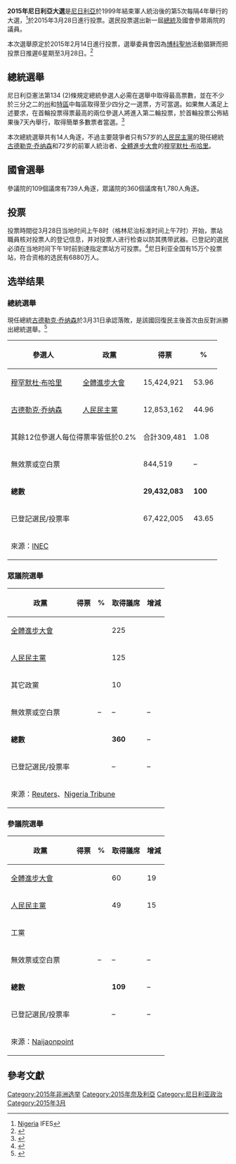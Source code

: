 {{Infobox election
| election_name     = 2015年尼日利亞大選
| country           = Nigeria
| type              = presidential
| vote_type         =民选
| ongoing           = no
| previous_election = 2011年尼日利亞大選
| previous_year     = 2011
| previous_mps      = 
| election_date     = 2015年3月28日<ref name="six weeks"/>
| elected_mps       = 
| next_election     = 2019年尼日利亞大選
| next_year         = 2019
| next_mps          = 
| seats_for_election= 
| majority_seats    = 
| opinion_polls     = 
| registered        = 67,422,005
| turnout           = 43.65%<ref name=IDEA>{{cite web|title=Voter turnout data for Nigeria|url=http://www.idea.int/vt/countryview.cfm?CountryCode=NG|website=International IDEA|publisher=[[International_Institute_for_Democracy_and_Electoral_Assistance|International Institute for Democracy and Electoral Assistance]]|accessdate=28 April 2015|deadurl=yes|archiveurl=https://web.archive.org/web/20150505062611/http://www.idea.int/vt/countryview.cfm?CountryCode=NG|archivedate=2015年5月5日}}</ref>

| colour1=87BEEB
| image1            = [[File:Muhammadu_Buhari_with_John_Kerry_(cropped).jpg|150x150px]]  
| nominee1          = [[穆罕默杜·布哈里|穆罕默杜·布哈里]]
| party1            = [[全體進步大會|全體進步大會]]
| running_mate1     = {{link-en|耶米·奥辛巴乔|Yemi Osinbajo}}
| alliance1         = 
| popular_vote1     = '''15,424,921'''
| percentage1       = '''53.96%'''

| colour2=006903
| image2            = [[File:Goodluck_Jonathan_2014.jpg|150x150px]] 
| nominee2          = [[古德勒克·乔纳森|古德勒克·乔纳森]]
| party2            = [[人民民主黨_(尼日利亞)|人民民主黨]]
| running_mate2     = {{link-en|纳马迪·桑博|Namadi Sambo}}
| popular_vote2     = 12,853,162
| percentage2       = 44.96%

<!-- map -->
| map_image         = Nigeria presidential election 2015 - blue and green.svg
| map_size          = 300px
| map_alt           = 
| map               = 
| map_caption       = <div style="text-align:left;">淺藍：布哈里勝出的州<br />綠：喬納森勝出的州</div>

<!-- bottom -->
| title             = 總統
| before_election = [[古德勒克·乔纳森|古德勒克·乔纳森]] 
| before_party      = 人民民主黨
| posttitle         = 
| after_election    = [[穆罕默杜·布哈里|穆罕默杜·布哈里]]
| after_party       = 全體進步大會
}}
'''2015年尼日利亞大選'''是[[尼日利亞|尼日利亞]]於1999年結束軍人統治後的第5次每隔4年舉行的大選，<ref>[http://www.electionguide.org/countries/id/158/ Nigeria] {{Wayback|url=http://www.electionguide.org/countries/id/158/ |date=20150324034549 }} IFES</ref>於2015年3月28日進行投票。選民投票選出新一屆[[尼日利亚总统|總統]]及國會參眾兩院的議員。

本次選舉原定於2015年2月14日進行投票，選舉委員會因為[[博科聖地|博科聖地]]活動猖獗而把投票日推遲6星期至3月28日。<ref name="six weeks">{{cite web |url=http://www.independent.co.uk/news/world/africa/nigeria-delays-elections-over-boko-haram-threat-10030696.html |title=Nigeria delays elections over Boko Haram threat |date=2015-02-07 |publisher=Independent |accessdate=2015-02-07 |archive-date=2015-02-07 |archive-url=https://web.archive.org/web/20150207122800/http://www.independent.co.uk/news/world/africa/nigeria-delays-elections-over-boko-haram-threat-10030696.html |dead-url=no }}</ref>

==總統選舉==
尼日利亞憲法第134 (2)條規定總統參選人必需在選舉中取得最高票數，並在不少於三分之二的[[尼日利亚行政区划|州]]和[[聯邦首都特區_(奈及利亞)|特區]]中每區取得至少四分之一選票，方可當選。如果無人滿足上述要求，在首輪投票得票最高的兩位參選人將進入第二輪投票，於首輪投票公佈結果後7天內舉行，取得簡單多數票者當選。<ref>{{cite web |url=http://www.wipo.int/edocs/lexdocs/laws/en/ng/ng014en.pdf |title=Constitution of the Federal Republic of Nigeria |format=PDF |date=1999 |at=Article 134 (2) |website=wipo.int |publisher=World Intellectual Property Organization |accessdate=2015-01-29 |archive-date=2016-03-04 |archive-url=https://web.archive.org/web/20160304093736/http://www.wipo.int/edocs/lexdocs/laws/en/ng/ng014en.pdf |dead-url=no }}</ref>

本次總統選舉共有14人角逐，不過主要競爭者只有57岁的[[人民民主党_(尼日利亚)|人民民主黨]]的現任總統[[古德勒克·乔纳森|古德勒克·乔纳森]]和72岁的前軍人統治者、[[全體進步大會|全體進步大會]]的[[穆罕默杜·布哈里|穆罕默杜·布哈里]]。

==國會選舉==
參議院的109個議席有739人角逐，眾議院的360個議席有1,780人角逐。
 
==投票==
投票時間從3月28日当地时间上午8时（格林尼治标准时间上午7时）开始，票站職員核对投票人的登记信息，并对投票人进行检查以防其携带武器。已登記的選民必須在当地时间下午1时前到達指定票站方可投票。<ref>{{Cite news |url=http://www.bbc.co.uk/news/world-africa-31111572 |title=How Nigeria's presidential election works |work=BBC News |date=2015-03-27 |accessdate=2015-03-30 |archive-date=2015-04-07 |archive-url=https://web.archive.org/web/20150407143605/http://www.bbc.co.uk/news/world-africa-31111572 |dead-url=no }}</ref>尼日利亚全国有15万个投票站，符合资格的选民有6880万人。

==选举结果==
===總統選舉===
現任總統[[古德勒克·乔纳森|古德勒克·乔纳森]]於3月31日承認落敗，是該國回復民主後首次由反對派勝出總統選舉。<ref>{{Cite news |url=http://www.bbc.co.uk/news/world-africa-32139858 |title=Nigeria election: Muhammadu Buhari wins |work=BBC News |date=2015-03-31 |accessdate=2015-03-31 |archive-date=2015-03-31 |archive-url=https://web.archive.org/web/20150331214138/http://www.bbc.co.uk/news/world-africa-32139858 |dead-url=no }}</ref>

{| class=wikitable style=text-align:right
!參選人
!政黨
!得票
!%
|-
|align=left|[[穆罕默杜·布哈里|穆罕默杜·布哈里]]||align=left|[[全體進步大會|全體進步大會]] ||15,424,921||53.96
|-
|align=left|[[古德勒克·乔纳森|古德勒克·乔纳森]]||align=left|[[人民民主黨_(尼日利亞)|人民民主黨]]||12,853,162||44.96
|-
|align=left colspan=2 | 其餘12位參選人每位得票率皆低於0.2% || 合計309,481 || 1.08
|-
|align=left colspan=2|無效票或空白票||844,519||–
|-
|align=left colspan=2|'''總數'''||'''29,432,083'''||'''100''' 
|-
|align=left colspan=2|已登記選民/投票率|| 67,422,005 || 43.65
|-
|align=left colspan=5|來源：[https://web.archive.org/web/20170329051326/http://www.inecnigeria.org/wp-content/uploads/2015/04/summary-of-results.pdf INEC]
|}

===眾議院選舉===
{| class=wikitable style=text-align:right
!政黨
!得票
!%
!取得議席
!增減
|-
|align=left|[[全體進步大會|全體進步大會]]|| || ||225||
|-
|align=left|[[人民民主黨_(尼日利亞)|人民民主黨]]|| || ||125||
|-
|align=left|其它政黨|| || ||10||
|-
|align=left|無效票或空白票|| ||–||–||–
|-
|align=left|'''總數'''|| || ||'''360'''||–
|-
|align=left|已登記選民/投票率|| || ||–||–
|-
|align=left colspan=5|來源：[http://af.reuters.com/article/nigeriaNews/idAFL5N0X645O20150409 Reuters]{{Wayback|url=http://af.reuters.com/article/nigeriaNews/idAFL5N0X645O20150409 |date=20150710082200 }}、[https://web.archive.org/web/20160304132054/http://tribuneonlineng.com/content/apc-clears-jigawa Nigeria Tribune]
|}

===參議院選舉===
{| class=wikitable style=text-align:right
!政黨
!得票
!%
!取得議席
!增減
|-
|align=left|[[全體進步大會|全體進步大會]]|| || ||60||{{Increase}}19 <!-- http://en.starafrica.com/news/nigerias-opposition-apc-wins-64-senate-seats.html -->
|-
|align=left|[[人民民主黨_(尼日利亞)|人民民主黨]]|| || ||49||{{Decrease}}15
|-
|align=left|工黨|| || ||||
|-
|align=left |無效票或空白票|| ||–||–||–
|-
|align=left |'''總數'''|| || ||'''109'''||–
|-
|align=left |已登記選民/投票率|| || ||–||–
|-
|align=left colspan=5|來源：[https://web.archive.org/web/20150417024059/http://www.naijaonpoint.com/politics/list-of-nigerias-109-elected-senators-into-the-national-assembly-2015-see-full-list-here.html Naijaonpoint]
|}

==參考文獻==
{{Reflist}}

{{尼日利亞選舉}}
[[Category:2015年非洲选举|Category:2015年非洲选举]]
[[Category:2015年奈及利亞|Category:2015年奈及利亞]]
[[Category:尼日利亚政治|Category:尼日利亚政治]]
[[Category:2015年3月|Category:2015年3月]]